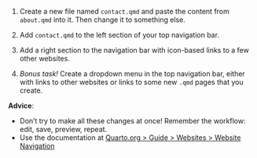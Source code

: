 1. Create a new file named `contact.qmd` and paste the content from `about.qmd` into it. Then change it to something else.

2. Add `contact.qmd` to the left section of your top navigation bar.

3. Add a right section to the navigation bar with icon-based links to a few other websites.

4. *Bonus task!* Create a dropdown menu in the top navigation bar, either with links to other websites or links to some new `.qmd` pages that you create.

**Advice**:

- Don't try to make all these changes at once! Remember the workflow: edit, save, preview, repeat. 
- Use the documentation at [Quarto.org \> Guide \> Websites \> Website Navigation](https://quarto.org/docs/websites/website-navigation.html)
